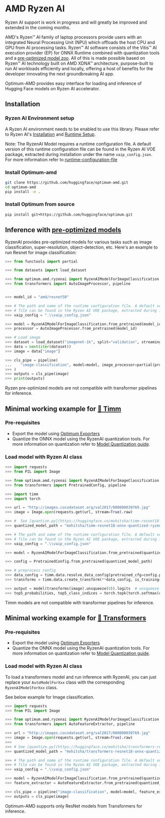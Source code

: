 <!--Copyright 2023 The HuggingFace Team. All rights reserved.
Licensed under the MIT License.
-->

# AMD Ryzen AI

<Tip>
Ryzen AI support is work in progress and will greatly be improved and extended in the coming months.
</Tip>

AMD's Ryzen™ AI family of laptop processors provide users with an integrated Neural Processing Unit (NPU) which offloads the host CPU and GPU from AI processing tasks. Ryzen™ AI software consists of the Vitis™ AI execution provider (EP) for ONNX Runtime combined with quantization tools and a [pre-optimized model zoo](https://huggingface.co/models?other=RyzenAI). All of this is made possible based on Ryzen™ AI technology built on AMD XDNA™ architecture, purpose-built to run AI workloads efficiently and locally, offering a host of benefits for the developer innovating the next groundbreaking AI app.

Optimum-AMD provides easy interface for loading and inference of Hugging Face models on Ryzen AI accelerator.

## Installation

### Ryzen AI Environment setup

A Ryzen AI environment needs to be enabled to use this library. Please refer to Ryzen AI's [Installation](https://ryzenai.docs.amd.com/en/latest/inst.html) and [Runtime Setup](https://ryzenai.docs.amd.com/en/latest/runtime_setup.html).

Note:
The RyzenAI Model requires a runtime configuration file. A default version of this runtime configuration file can be found in the Ryzen AI VOE package, extracted during installation under the name `vaip_config.json`.
For more information refer to [runtime-configuration-file](https://ryzenai.docs.amd.com/en/latest/runtime_setup.html#runtime-configuration-file)

### Install Optimum-amd

```bash
git clone https://github.com/huggingface/optimum-amd.git
cd optimum-amd
pip install -e .
```

### Install Optimum from source

```bash
pip install git+https://github.com/huggingface/optimum.git
```

## Inference with [pre-optimized models](https://huggingface.co/models?other=RyzenAI)

RyzenAI provides pre-optimized models for various tasks such as image classification, super-resolution, object-detection, etc. Here's an example to run Resnet for image classification:

```python
>>> from functools import partial

>>> from datasets import load_dataset

>>> from optimum.amd.ryzenai import RyzenAIModelForImageClassification
>>> from transformers import AutoImageProcessor, pipeline


>>> model_id = "amd/resnet50"

>>> # The path and name of the runtime configuration file. A default version of this runtime configuration
>>> # file can be found in the Ryzen AI VOE package, extracted during installation under the name `vaip_config.json`.
>>> vaip_config = ".\\vaip_config.json"

>>> model = RyzenAIModelForImageClassification.from_pretrained(model_id, vaip_config=vaip_config)
>>> processor = AutoImageProcessor.from_pretrained(model_id)

>>> # Load image
>>> dataset = load_dataset("imagenet-1k", split="validation", streaming=True, trust_remote_code=True)
>>> data = next(iter(dataset))
>>> image = data["image"]

>>> cls_pipe = pipeline(
...    "image-classification", model=model, image_processor=partial(processor, data_format="channels_last")
>>> )
>>> outputs = cls_pipe(image)
>>> print(outputs)
```

<Tip warning={true}>
Ryzen pre-optimized models are not compatible with transformer pipelines for inference.
</Tip>


## Minimal working example for [🤗 Timm](https://huggingface.co/docs/timm/index)

### Pre-requisites
* Export the model using [Optimum Exporters](https://huggingface.co/docs/optimum/main/en/exporters/onnx/usage_guides/export_a_model)
* Quantize the ONNX model using the RyzenAI quantization tools. For more information on quantization refer to [Model Quantization guide](https://huggingface.co/docs/optimum/main/en/amd/ryzenai/usage_guides/quantization).

### Load model with Ryzen AI class

```python
>>> import requests
>>> from PIL import Image

>>> from optimum.amd.ryzenai import RyzenAIModelForImageClassification
>>> from transformers import PretrainedConfig, pipeline

>>> import timm
>>> import torch

>>> url = "http://images.cocodataset.org/val2017/000000039769.jpg"
>>> image = Image.open(requests.get(url, stream=True).raw)

>>> #  See [quantize.py](https://huggingface.co/mohitsha/timm-resnet18-onnx-quantized-ryzen/blob/main/quantize.py) for more details on quantization.
>>> quantized_model_path = "mohitsha/timm-resnet18-onnx-quantized-ryzen"

>>> # The path and name of the runtime configuration file. A default version of this runtime configuration
>>> # file can be found in the Ryzen AI VOE package, extracted during installation under the name `vaip_config.json`.
>>> vaip_config = ".\\vaip_config.json"

>>> model = RyzenAIModelForImageClassification.from_pretrained(quantized_model_path, vaip_config=vaip_config)

>>> config = PretrainedConfig.from_pretrained(quantized_model_path)

>>> # preprocess config
>>> data_config = timm.data.resolve_data_config(pretrained_cfg=config.pretrained_cfg)
>>> transforms = timm.data.create_transform(**data_config, is_training=False)

>>> output = model(transforms(image).unsqueeze(0)).logits  # unsqueeze single image into batch of 1
>>> top5_probabilities, top5_class_indices = torch.topk(torch.softmax(output, dim=1) * 100, k=5)
```

<Tip warning={true}>
Timm models are not compatible with transformer pipelines for inference.
</Tip>


## Minimal working example for [🤗 Transformers](https://huggingface.co/docs/transformers/index)

### Pre-requisites
* Export the model using [Optimum Exporters](https://huggingface.co/docs/optimum/main/en/exporters/onnx/usage_guides/export_a_model)
* Quantize the ONNX model using the RyzenAI quantization tools. For more information on quantization refer to [Model Quantization guide](https://huggingface.co/docs/optimum/main/en/amd/ryzenai/usage_guides/quantization).

### Load model with Ryzen AI class
To load a transformers model and run inference with RyzenAI, you can just replace your `AutoModelForXxx` class with the corresponding `RyzenAIModelForXxx` class.

See below example for Image classification.

```python
>>> import requests
>>> from PIL import Image

>>> from optimum.amd.ryzenai import RyzenAIModelForImageClassification
>>> from transformers import AutoFeatureExtractor, pipeline

>>> url = "http://images.cocodataset.org/val2017/000000039769.jpg"
>>> image = Image.open(requests.get(url, stream=True).raw)
>>> 
>>> # See [quantize.py](https://huggingface.co/mohitsha/transformers-resnet18-onnx-quantized-ryzen/blob/main/quantize.py) for more details on quantization.
>>> quantized_model_path = "mohitsha/transformers-resnet18-onnx-quantized-ryzen"

>>> # The path and name of the runtime configuration file. A default version of this runtime configuration
>>> # file can be found in the Ryzen AI VOE package, extracted during installation under the name `vaip_config.json`.
>>> vaip_config = ".\\vaip_config.json"

>>> model = RyzenAIModelForImageClassification.from_pretrained(quantized_model_path, vaip_config=vaip_config)
>>> feature_extractor = AutoFeatureExtractor.from_pretrained(quantized_model_path)

>>> cls_pipe = pipeline("image-classification", model=model, feature_extractor=feature_extractor)
>>> outputs = cls_pipe(image)
```

<Tip warning={true}>
Optimum-AMD supports only ResNet models from Transformers for inference.
</Tip>
